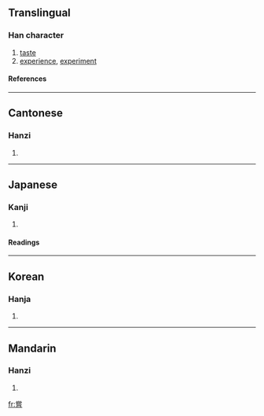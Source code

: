 {{see|尝}}

==Translingual==
===Han character===
{{Han char|rn=30|rad=口|as=11|sn=14|four=9060<sub>1</sub>|canj=火月口心日 (FBRPA)}}
# [[taste]]
# [[experience]], [[experiment]]
====References====
{{Han ref|kx=0206.090|dkj=04205|dj=0429.070|hdz=21529.090|uh=5617|ud=22039|bh=B9C1|bd=47553}}
----
==Cantonese==
===Hanzi===
{{yue-hanzi|jyut=|y=seung4}}
# {{defn|Cantonese}}
----
==Japanese==
===Kanji===
{{ja-kanji|grade=|rs=口11}}
# {{defn|Japanese}} 
====Readings====
{{ja-readings|on=[[しょう]] (shō), [[じょう]] (jō)|kun=[[なめる]] (nameru), [[こころみる]] (kokoromiru), [[かって]] (katte)}}
----
==Korean==
===Hanja===
{{ko-hanja|hangeul=상|rv=sang|mr=sang}}
# {{defn|Korean}}
----

==Mandarin==
===Hanzi===
{{cmn-hanzi|sim=尝|pin=[[cháng]] ([[chang2]])|wg=ch'ang<sup>2</sup>}}
# {{defn|Mandarin}}

[[fr:嘗]]